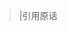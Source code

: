 <blockquote class="toccolours" style="float: none; padding: 0.3em 1em; {{#if:{{{height|}}}|height: {{{height}}}; overflow: auto;}}{{{style|}}}"><noinclude>|引用原话</blockquote>
{{doc}}
<!-- 請在將分類與跨語言連結增加在 /doc 子頁面 -->
</noinclude>